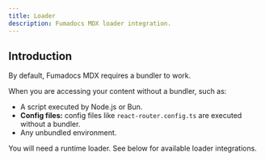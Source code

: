 ```yaml
---
title: Loader
description: Fumadocs MDX loader integration.
---
```


## Introduction

By default, Fumadocs MDX requires a bundler to work.

When you are accessing your content without a bundler, such as:

- A script executed by Node.js or Bun.
- **Config files:** config files like `react-router.config.ts` are executed without a bundler.
- Any unbundled environment.

You will need a runtime loader. See below for available loader integrations.

<DocsCategory />
